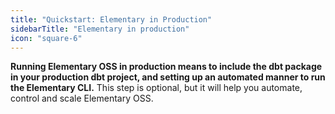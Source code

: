 ```yaml
---
title: "Quickstart: Elementary in Production"
sidebarTitle: "Elementary in production"
icon: "square-6"
---
```

**Running Elementary OSS in production means to include the dbt package in your production dbt project,
and setting up an automated manner to run the Elementary CLI.** This step is optional, but it will help you automate, control and scale Elementary OSS.

<Snippet file="quickstart/quickstart-elementary-prod.mdx" />
